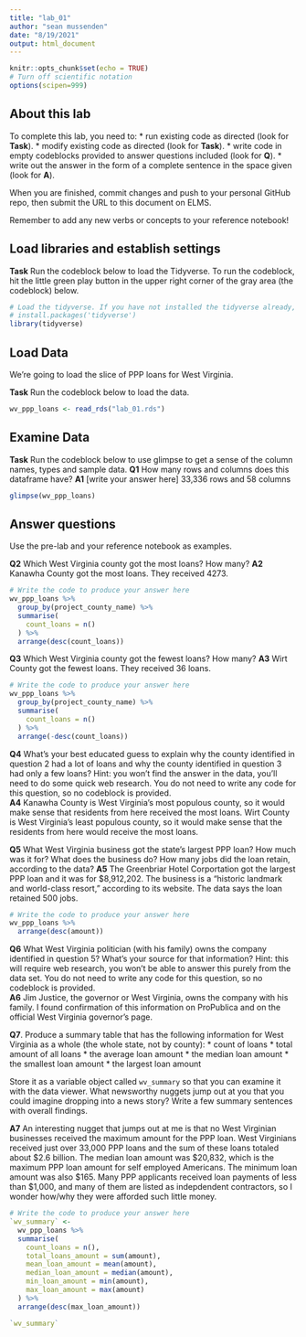 ```yaml
---
title: "lab_01"
author: "sean mussenden"
date: "8/19/2021"
output: html_document
---
```


```r
knitr::opts_chunk$set(echo = TRUE)
# Turn off scientific notation
options(scipen=999)
```

## About this lab

To complete this lab, you need to:
* run existing code as directed (look for **Task**).
* modify existing code as directed (look for **Task**).
* write code in empty codeblocks provided to answer questions included (look for **Q**).
* write out the answer in the form of a complete sentence in the space given (look for **A**).

When you are finished, commit changes and push to your personal GitHub repo, then submit the URL to this document on ELMS.

Remember to add any new verbs or concepts to your reference notebook!

## Load libraries and establish settings

**Task** Run the codeblock below to load the Tidyverse. To run the codeblock, hit the little green play button in the upper right corner of the gray area (the codeblock) below.

```r
# Load the tidyverse. If you have not installed the tidyverse already, remove the # from the next line and run it first.  
# install.packages('tidyverse')
library(tidyverse)
```

## Load Data

We're going to load the slice of PPP loans for West Virginia.

**Task** Run the codeblock below to load the data.

```r
wv_ppp_loans <- read_rds("lab_01.rds")
```

## Examine Data

**Task** Run the codeblock below to use glimpse to get a sense of the column names, types and sample data.
**Q1** How many rows and columns does this dataframe have?
**A1** [write your answer here]
33,336 rows and 58 columns

```r
glimpse(wv_ppp_loans)
```

## Answer questions

Use the pre-lab and your reference notebook as examples.

**Q2** Which West Virginia county got the most loans? How many?
**A2** Kanawha County got the most loans. They received 4273.

```r
# Write the code to produce your answer here
wv_ppp_loans %>%
  group_by(project_county_name) %>%
  summarise(
    count_loans = n()
  ) %>%
  arrange(desc(count_loans))
```
**Q3** Which West Virginia county got the fewest loans? How many?
**A3** Wirt County got the fewest loans. They received 36 loans.

```r
# Write the code to produce your answer here
wv_ppp_loans %>%
  group_by(project_county_name) %>%
  summarise(
    count_loans = n()
  ) %>%
  arrange(-desc(count_loans))
```
**Q4** What's your best educated guess to explain why the county identified in question 2 had a lot of loans and why the county identified in question 3 had only a few loans? Hint: you won't find the answer in the data, you'll need to do some quick web research. You do not need to write any code for this question, so no codeblock is provided.  
**A4** Kanawha County is West Virginia's most populous county, so it would make sense that residents from here received the most loans. Wirt County is West Virginia's least populous county, so it would make sense that the residents from here would receive the most loans. 

**Q5** What West Virginia business got the state's largest PPP loan? How much was it for? What does the business do? How many jobs did the loan retain, according to the data?
**A5** The Greenbriar Hotel Corportation got the largest PPP loan and it was for $8,912,202. The business is a "historic landmark and world-class resort," according to its website. The data says the loan retained 500 jobs. 

```r
# Write the code to produce your answer here
wv_ppp_loans %>%
  arrange(desc(amount))
```

**Q6** What West Virginia politician (with his family) owns the company identified in question 5? What's your source for that information? Hint: this will require web research, you won't be able to answer this purely from the data set.  You do not need to write any code for this question, so no codeblock is provided.  
**A6** Jim Justice, the governor or West Virginia, owns the company with his family. I found confirmation of this information on ProPublica and on the official West Virginia governor's page. 

**Q7**. Produce a summary table that has the following information for West Virginia as a whole (the whole state, not by county):
* count of loans
* total amount of all loans
* the average loan amount
* the median loan amount
* the smallest loan amount
* the largest loan amount

Store it as a variable object called `wv_summary` so that you can examine it with the data viewer. What newsworthy nuggets jump out at you that you could imagine dropping into a news story? Write a few summary sentences with overall findings.

**A7** An interesting nugget that jumps out at me is that no West Virginian businesses received the maximum amount for the PPP loan. West Virginians received just over 33,000 PPP loans and the sum of these loans totaled about $2.6 billion. The median loan amount was $20,832, which is the maximum PPP loan amount for self employed Americans. The minimum loan amount was also $165. Many PPP applicants received loan payments of less than $1,000, and many of them are listed as indepdendent contractors, so I wonder how/why they were afforded such little money. 
```r
# Write the code to produce your answer here
`wv_summary` <- 
  wv_ppp_loans %>%
  summarise(
    count_loans = n(),
    total_loans_amount = sum(amount),
    mean_loan_amount = mean(amount),
    median_loan_amount = median(amount),
    min_loan_amount = min(amount),
    max_loan_amount = max(amount)
  ) %>%
  arrange(desc(max_loan_amount))

`wv_summary`
```
